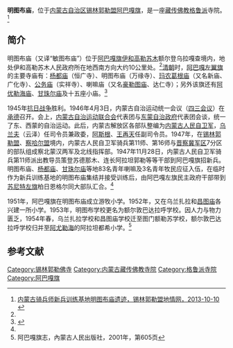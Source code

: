 {{Infobox Tibetan Buddhist monastery
|name =明图布庙
|image = 
|image size = 250px
|alt = 
|caption = 
|t=
|w=
|to = 
|ipa={{IPA|}}
|z=
|thdl=
|e=
|tc=明圖布廟
|s=明图布庙
|p=
|m=
|k=
|pushpin_map = 
|latd =  | latm =  | lats =  | latNS = 
|longd=  | longm= | longs =| longEW = 
|iso_region = 
|map_caption = 
|mapsize = 
|location_country = 中国
|location = {{CHN}}[[内蒙古自治区|内蒙古自治区]][[锡林郭勒盟|锡林郭勒盟]][[阿巴嘎旗|阿巴嘎旗]]
|coordinates_display =
|founded_by = 
|date_founded =
|date_renovated =
|sect = [[格鲁派|格鲁派]]
|mather =
|children =
|dedicated_to = 
|tulku =
|head_lama = 
|head_mgh =
|no._of_monks = 
|architecture = 
|festivals =
|footnotes = 
}}

'''明图布庙'''，位于[[内蒙古自治区|内蒙古自治区]][[锡林郭勒盟|锡林郭勒盟]][[阿巴嘎旗|阿巴嘎旗]]，是一座[[藏传佛教|藏传佛教]][[格鲁派|格鲁派]]寺院。<ref name=xmdq>[http://xmdq.nmqq.gov.cn/tuxiang/ShowPhoto.asp?PhotoID=134 内蒙古骑兵师新兵训练基地明图布庙遗迹，锡林郭勒盟地情网，2013-10-10] {{webarchive|url=https://web.archive.org/web/20140503194832/http://xmdq.nmqq.gov.cn/tuxiang/ShowPhoto.asp?PhotoID=134 |date=2014-05-03 }}</ref>

==简介==
明图布庙（又译“敏图布庙”）位于[[阿巴嘎旗|阿巴嘎旗]][[伊和高勒苏木|伊和高勒苏木]]额尔登乌拉嘎查境内，地处伊和高勒苏木人民政府所在地西南方向大约10公里处。<ref name=xmdq/>[[清朝|清朝]]时，[[阿巴嘎左翼旗|阿巴嘎左翼旗]]的主要寺庙有：[[杨都庙|杨都庙]]（恒广寺）、明图布庙（万缘寺）、[[玛农葛根庙|玛农葛根庙]]（又名新庙、广化寺）、[[公务庙|公务庙]]（实祥寺）、喇嘛庙（又名[[豪勒图庙|豪勒图庙]]、达仁寺）；另外该旗还有[[阿优勒海庙|阿优勒海庙]]、[[甘珠尔庙_(阿巴嘎旗)|甘珠尔庙]]及十五座小庙。<ref name=xmxww>{{Cite web |url=http://xilinguole.nmgnews.com.cn/system/2010/10/14/010510833.shtml |title=浅述喇嘛庙宇在我盟革命斗争中的重要作用，锡林郭勒新闻网，2010-10-14 |accessdate=2014-05-03 |archive-date=2014-05-03 |archive-url=https://web.archive.org/web/20140503202857/http://xilinguole.nmgnews.com.cn/system/2010/10/14/010510833.shtml |dead-url=no }}</ref>

1945年[[抗日战争|抗日战争]]胜利。1946年4月3日，内蒙古自治运动统一会议（[[四三会议|四三会议]]）在[[承德|承德]]召开。会上，[[内蒙古自治运动联合会|内蒙古自治运动联合会]]代表团与[[东蒙自治政府|东蒙自治政府]]代表团会谈，统一了东、西蒙的自治运动。此后，内蒙古解放区各部队整编为[[内蒙古人民自卫军|内蒙古人民自卫军]]，[[乌兰夫|乌兰夫]]（云泽）任司令员兼政委，[[阿斯根|阿斯根]]、[[王再天|王再天]]任副司令员。1947年，在[[锡林郭勒盟|锡林郭勒盟]]、[[察哈尔盟|察哈尔盟]]境内，内蒙古人民自卫军骑兵第11师、第16师与[[晋察冀军区|晋察冀军区]]7分区的部队组成察北蒙汉两军及北线指挥部。1947年11月28日，内蒙古人民自卫军骑兵第11师派出教导员策登苏德那木、连长阿拉坦郭勒等等干部到阿巴嘎旗招新兵。明图布庙、[[杨都庙|杨都庙]]、[[甘珠尔庙_(阿巴嘎旗)|甘珠尔庙]]等地83名青年喇嘛及3名青年牧民应征入伍，在临时作为新兵训练基地的明图布庙集结并接受训练后，由阿巴嘎左旗民主政府干部带到[[苏尼特左旗|苏尼特左旗]]柏日恩格尔同大部队汇合。<ref name=xmdq/>

1951年，阿巴嘎旗在明图布庙成立游牧小学。1952年，又在乌兰扎拉和[[昌图庙|昌图庙]]各兴建一所小学。1953年，明图布学校更名为额尔敦巴达拉呼学校。因人力与物力匮乏，1954年春，乌兰扎拉学校和昌图庙学校迁至图门额勒苏学校，额尔敦巴达拉呼学校归并至[[阿尤勒亥庙|阿尤勒海]]的阿拉坦都希小学。<ref>阿巴嘎旗志，內蒙古人民出版社，2001年，第605页</ref>

==参考文献==
{{reflist}}

[[Category:锡林郭勒佛寺|Category:锡林郭勒佛寺]] 
[[Category:内蒙古藏传佛教寺院|Category:内蒙古藏传佛教寺院]]
[[Category:格鲁派寺院|Category:格鲁派寺院]]
[[Category:阿巴嘎旗|Category:阿巴嘎旗]]